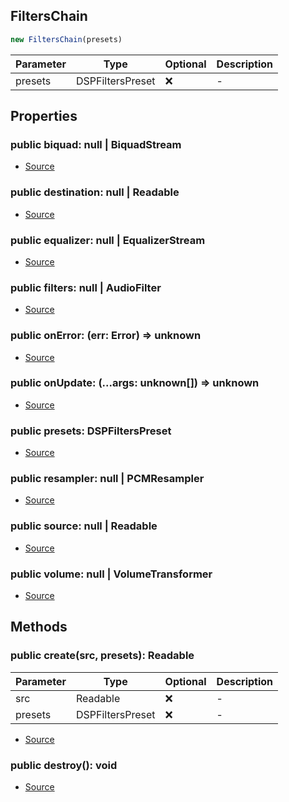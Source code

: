 ## FiltersChain

```typescript
new FiltersChain(presets)
```
| Parameter | Type | Optional | Description |
| ----------- | ----------- | ----------- | ----------- |
| presets | DSPFiltersPreset | ❌ | - |

## Properties
### public  biquad: null \| BiquadStream
- [Source](https://github.com/Androz2091/discord-player/blob/74f0fa7/packages/equalizer/src/FiltersChainBuilder.ts#L18)
### public  destination: null \| Readable
- [Source](https://github.com/Androz2091/discord-player/blob/74f0fa7/packages/equalizer/src/FiltersChainBuilder.ts#L21)
### public  equalizer: null \| EqualizerStream
- [Source](https://github.com/Androz2091/discord-player/blob/74f0fa7/packages/equalizer/src/FiltersChainBuilder.ts#L16)
### public  filters: null \| AudioFilter
- [Source](https://github.com/Androz2091/discord-player/blob/74f0fa7/packages/equalizer/src/FiltersChainBuilder.ts#L17)
### public  onError: (err: Error) => unknown
- [Source](https://github.com/Androz2091/discord-player/blob/74f0fa7/packages/equalizer/src/FiltersChainBuilder.ts#L24)
### public  onUpdate: (...args: unknown\[]) => unknown
- [Source](https://github.com/Androz2091/discord-player/blob/74f0fa7/packages/equalizer/src/FiltersChainBuilder.ts#L23)
### public  presets: DSPFiltersPreset
- [Source](https://github.com/Androz2091/discord-player/blob/74f0fa7/packages/equalizer/src/FiltersChainBuilder.ts#L26)
### public  resampler: null \| PCMResampler
- [Source](https://github.com/Androz2091/discord-player/blob/74f0fa7/packages/equalizer/src/FiltersChainBuilder.ts#L20)
### public  source: null \| Readable
- [Source](https://github.com/Androz2091/discord-player/blob/74f0fa7/packages/equalizer/src/FiltersChainBuilder.ts#L22)
### public  volume: null \| VolumeTransformer
- [Source](https://github.com/Androz2091/discord-player/blob/74f0fa7/packages/equalizer/src/FiltersChainBuilder.ts#L19)
## Methods
### public  create(src, presets): Readable
| Parameter | Type | Optional | Description |
| ----------- | ----------- | ----------- | ----------- |
| src | Readable | ❌ | - |
| presets | DSPFiltersPreset | ❌ | - |


- [Source](https://github.com/Androz2091/discord-player/blob/74f0fa7/packages/equalizer/src/FiltersChainBuilder.ts#L28)
### public  destroy(): void
- [Source](https://github.com/Androz2091/discord-player/blob/74f0fa7/packages/equalizer/src/FiltersChainBuilder.ts#L64)